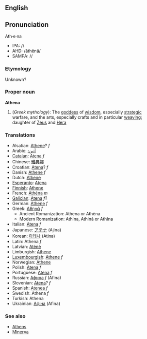 ==English==
==Pronunciation==
Ath·e·na
*IPA: //
*AHD: /ăthēnä/
*SAMPA: //
===Etymology===
Unknown?

===Proper noun===
'''Athena'''
{{wikipedia}}
# (''Greek mythology''): The [[goddess]] of [[wisdom]], especially [[strategic]] warfare, and the arts, especially crafts and in particular [[weaving]]; daughter of [[Zeus]] and [[Hera]]


===Translations===

*Alsatian: [[Athene]]? ''f''
*Arabic: [[:آثين]]
*[[Catalan]]: [[Atena]] ''f''
*Chinese: [[雅典娜]]
*Croatian: [[Atena]]? ''f''
*Danish: [[Athene]] ''f''
*Dutch: [[Athene]]
*[[Esperanto]]: [[Atena]]
*[[Finnish]]: [[Athene]]
*French: [[Athéna]] ''m''
*[[Galician]]: [[Atena]] ''f''?
*German: [[Athene]] ''f''
*Greek: [[Αθηνά]] ''f''
**Ancient Romanization: Athena or Athēna
**Modern Romanization: Athina, Athiná or Athīna
*Italian: [[Atena]] ''f''
*Japanese: [[アテナ]] (Ajina)
*Korean: [[아테나]] (Atina)
*Latin: Athena ''f''
*Latvian: [[Atėnė]]
*Limburgish: [[Athene]]
*[[Luxembourgish]]: [[Athene]] ''f''
*Norwegian: [[Athene]]
*Polish: [[Atena]] ''f''
*Portuguese: [[Atena]] ''f''
*Russian: [[Афина]] ''f'' (Afina)
*Slovenian: [[Atena]]? ''f''
*Spanish: [[Atenea]] ''f''
*Swedish: Athena ''f''
*Turkish: Athena
*Ukrainian: [[Афіна]] (Afina)

===See also===
*[[Athens]]
*[[Minerva]]